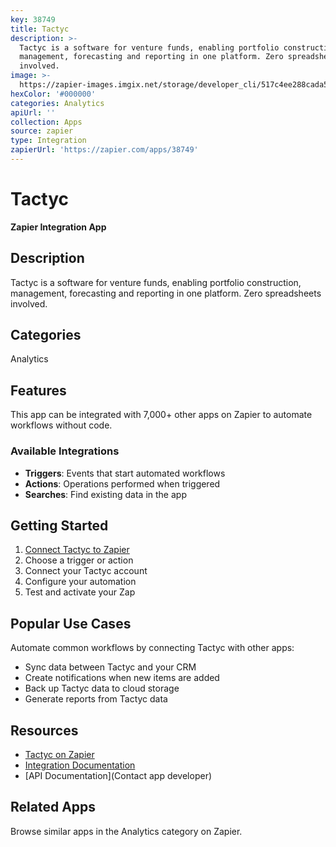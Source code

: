```yaml
---
key: 38749
title: Tactyc
description: >-
  Tactyc is a software for venture funds, enabling portfolio construction,
  management, forecasting and reporting in one platform. Zero spreadsheets
  involved.
image: >-
  https://zapier-images.imgix.net/storage/developer_cli/517c4ee288cada5489844775b46513f4_2.png?auto=format%2Ccompress&ixlib=python-3.0.0&q=50
hexColor: '#000000'
categories: Analytics
apiUrl: ''
collection: Apps
source: zapier
type: Integration
zapierUrl: 'https://zapier.com/apps/38749'
---
```

# Tactyc

**Zapier Integration App**

## Description

Tactyc is a software for venture funds, enabling portfolio construction, management, forecasting and reporting in one platform. Zero spreadsheets involved.

## Categories

Analytics

## Features

This app can be integrated with 7,000+ other apps on Zapier to automate workflows without code.

### Available Integrations

- **Triggers**: Events that start automated workflows
- **Actions**: Operations performed when triggered
- **Searches**: Find existing data in the app

## Getting Started

1. [Connect Tactyc to Zapier](https://zapier.com/apps/38749)
2. Choose a trigger or action
3. Connect your Tactyc account
4. Configure your automation
5. Test and activate your Zap

## Popular Use Cases

Automate common workflows by connecting Tactyc with other apps:

- Sync data between Tactyc and your CRM
- Create notifications when new items are added
- Back up Tactyc data to cloud storage
- Generate reports from Tactyc data

## Resources

- [Tactyc on Zapier](https://zapier.com/apps/38749)
- [Integration Documentation](https://zapier.com/apps/38749/integrations)
- [API Documentation](Contact app developer)

## Related Apps

Browse similar apps in the Analytics category on Zapier.
